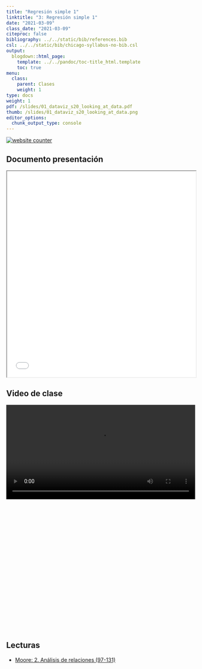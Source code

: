 ```yaml
---
title: "Regresión simple 1"
linktitle: "3: Regresión simple 1"
date: "2021-03-09"
class_date: "2021-03-09"
citeproc: false
bibliography: ../../static/bib/references.bib
csl: ../../static/bib/chicago-syllabus-no-bib.csl
output:
  blogdown::html_page:
    template: ../../pandoc/toc-title_html.template
    toc: true
menu:
  class:
    parent: Clases
    weight: 1
type: docs
weight: 1
pdf: /slides/01_dataviz_s20_looking_at_data.pdf
thumb: /slides/01_dataviz_s20_looking_at_data.png
editor_options:
  chunk_output_type: console
---
```


<div id="sfck52qp7tw9lrymemuq9jj289tuqx7ahld"></div>
<script type="text/javascript" src="https://counter4.stat.ovh/private/counter.js?c=k52qp7tw9lrymemuq9jj289tuqx7ahld&down=async" async></script>
<noscript><a href="https://www.freecounterstat.com" title="website counter"><img src="https://counter4.stat.ovh/private/freecounterstat.php?c=k52qp7tw9lrymemuq9jj289tuqx7ahld" border="0" title="website counter" alt="website counter"></a></noscript>

## Documento presentación

<iframe src=/slides/03-regsimple1/03_regsimple1.html height="550" width=100% allowfullscreen="true">
</iframe>

## Video de clase

<div style="width: 100%; height: 600px; overflow: hidden;">
<video  style="width: 100%;" controls>
<source src="https://www.dropbox.com/s/ci013k63u01byl3/03-regsim1.webm?raw=1" type="video/mp4">
</video>
</div>

## Lecturas 

- [Moore: 2. Análisis de relaciones (97-131)](/docs/lecturas/moore_analisisderelaciones1.pdf)
